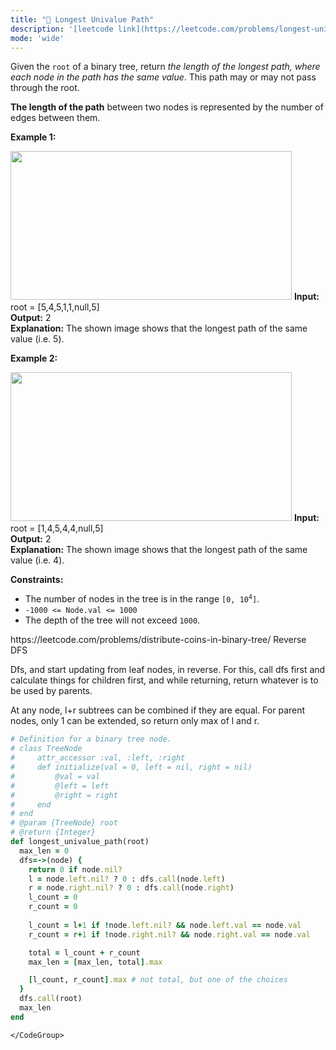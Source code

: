 ```yaml
---
title: "🧀 Longest Univalue Path"
description: '[leetcode link](https://leetcode.com/problems/longest-univalue-path/description/)'
mode: 'wide'
---
```

<Tabs>
  <Tab title="Question" icon="circle-question" iconType="regular">
    <Card>
      <p>Given the <code>root</code> of a binary tree, return <em>the length of the longest path, where each node in the path has the same value</em>. This path may or may not pass through the root.</p>  <p><strong>The length of the path</strong> between two nodes is represented by the number of edges between them.</p>   <p><strong class="example">Example 1:</strong></p> <img alt="" src="https://assets.leetcode.com/uploads/2020/10/13/ex1.jpg" style="width: 450px; height: 238px;" />  <strong>Input:</strong> root = [5,4,5,1,1,null,5] <br/> <strong>Output:</strong> 2 <br/> <strong>Explanation:</strong> The shown image shows that the longest path of the same value (i.e. 5).   <p><strong class="example">Example 2:</strong></p> <img alt="" src="https://assets.leetcode.com/uploads/2020/10/13/ex2.jpg" style="width: 450px; height: 238px;" />  <strong>Input:</strong> root = [1,4,5,4,4,null,5] <br/> <strong>Output:</strong> 2 <br/> <strong>Explanation:</strong> The shown image shows that the longest path of the same value (i.e. 4).    <p><strong>Constraints:</strong></p>  <ul>  <li>The number of nodes in the tree is in the range <code>[0, 10<sup>4</sup>]</code>.</li>  <li><code>-1000 &lt;= Node.val &lt;= 1000</code></li>  <li>The depth of the tree will not exceed <code>1000</code>.</li> </ul> 
    </Card>
  </Tab>
  <Tab title="Solution" icon="lightbulb" iconType="regular" >
    <Card>
      https://leetcode.com/problems/distribute-coins-in-binary-tree/ Reverse DFS

Dfs, and start updating from leaf nodes, in reverse. For this, call dfs first and calculate things for children first, and while returning, return whatever is to be used by parents. 

At any node, l+r subtrees can be combined if they are equal. For parent nodes, only 1 can be extended, so return only max of l and r.
</Card>
  <Expandable title="code">
    <CodeGroup dropdown>
```ruby title="Longest Univalue Path" lines
# Definition for a binary tree node.
# class TreeNode
#     attr_accessor :val, :left, :right
#     def initialize(val = 0, left = nil, right = nil)
#         @val = val
#         @left = left
#         @right = right
#     end
# end
# @param {TreeNode} root
# @return {Integer}
def longest_univalue_path(root)
  max_len = 0
  dfs=->(node) {
    return 0 if node.nil?
    l = node.left.nil? ? 0 : dfs.call(node.left)
    r = node.right.nil? ? 0 : dfs.call(node.right)
    l_count = 0
    r_count = 0
    
    l_count = l+1 if !node.left.nil? && node.left.val == node.val
    r_count = r+1 if !node.right.nil? && node.right.val == node.val

    total = l_count + r_count
    max_len = [max_len, total].max

    [l_count, r_count].max # not total, but one of the choices
  }
  dfs.call(root)
  max_len  
end
```
    </CodeGroup>
  </Expandable>
  </Tab>
</Tabs>
